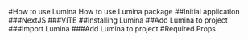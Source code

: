 #How to use Lumina
How to use Lumina package
##Initial application
###NextJS
###VITE
##Installing Lumina
##Add Lumina to project
###Import Lumina
###Add Lumina to project
#Required Props
